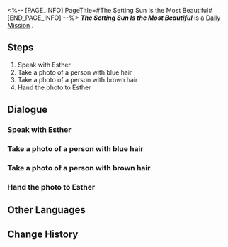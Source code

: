 <%-- [PAGE_INFO]
PageTitle=#The Setting Sun Is the Most Beautiful#
[END_PAGE_INFO] --%>
{{Stub|Dialogue, characters, and location(s)}}
{{Mission Infobox
|id            = 3000301
|title         = 
|image         = Mission The Setting Sun Is the Most Beautiful.png
|type          = Daily
|event_name    = 
|chapter       = 
|requirements  = 
|summary       = <!--official mission summary from Fate's Atlas-->
|characters    = <!--characters that appear in this mission-->
|startLocation = <!--location as it intially appears on the mission screen-->
|world         = <!--i.e. Penacony-->
|area          = <!--i.e. A Child's Dream-->
|prev          = 
|next          = 
|exp           = 
|credits       = 5000
|stellarJade   = 
|other         = {{Card List||delim=;}}
}}
'''''The Setting Sun Is the Most Beautiful''''' is a [[Daily Mission]]<!--in [world]-->.

==Steps==
# Speak with Esther
# Take a photo of a person with blue hair
# Take a photo of a person with brown hair
# Hand the photo to Esther

<!--
==Gameplay Notes==

--><!--
==Trial Character==

-->
==Dialogue==
{{Stub Dialogue}}
===Speak with Esther===
{{Mission Description|type=daily|location=<!--to be added-->|Researcher Esther is having a rough day with her appearance. She wants to change her hair color, but she doesn't know what colors to change to. With your unique perspective on beauty, go and advise Esther!}}
{{Dialogue Start}}
:{{tx}}
{{Dialogue End}}

===Take a photo of a person with blue hair===
{{Mission Description|type=daily|location=<!--to be added-->|update|Researcher Esther is having a rough day with her appearance. She wants to change her hair color, but she doesn't know what colors to change to. With your unique perspective on beauty, go and advise Esther!}}
{{Dialogue Start}}
:{{tx}}
{{Dialogue End}}

===Take a photo of a person with brown hair===
{{Mission Description|type=daily|location=<!--to be added-->|update|Researcher Esther is having a rough day with her appearance. She wants to change her hair color, but she doesn't know what colors to change to. With your unique perspective on beauty, go and advise Esther!}}
{{Dialogue Start}}
:{{tx}}
{{Dialogue End}}

===Hand the photo to Esther===
{{Mission Description|type=daily|location=<!--to be added-->|update|Researcher Esther is having a rough day with her appearance. She wants to change her hair color, but she doesn't know what colors to change to. With your unique perspective on beauty, go and advise Esther!}}
{{Dialogue Start}}
:{{tx}}
{{Dialogue End}}

==Other Languages==
{{Other Languages
|en   = The Setting Sun Is the Most Beautiful
|zhs  = 最美不过夕阳红
|zht  = 最美不過夕陽紅
|ja   = 夕陽の紅ほど美しき
|ko   = 붉은 석양이 가장 아름답다
|es   = El sol del ocaso es el más hermoso
|fr   = Beauté crépusculaire
|ru   = Красивый закат
|th   = อาทิตย์อัสดงงดงามเหนือสิ่งใด
|vi   = Ánh Tà Dương Xinh Đẹp
|de   = Die untergehende Sonne ist die Schönste
|id   = Matahari Terbenam adalah yang Terindah
|pt   = O Pôr do Sol é o Mais Bonito
}}

==Change History==
{{Change History|1.0}}
